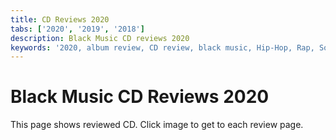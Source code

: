 ```yaml
---
title: CD Reviews 2020
tabs: ['2020', '2019', '2018']
description: Black Music CD reviews 2020
keywords: '2020, album review, CD review, black music, Hip-Hop, Rap, Soul, R&B'
---
```



# Black Music CD Reviews 2020

<PageDescription>
This page shows reviewed CD. Click image to get to each review page.
</PageDescription>

<Row>
<Column colMd={3} colLg={3} noGutterMdLeft>
<Review1 />
</Column>
<Column colMd={3} colLg={3} noGutterMdLeft>
<Review2 /> 
</Column>
<Column colMd={3} colLg={3} noGutterMdLeft>
<Review3 /> 
</Column>
<Column colMd={3} colLg={3} noGutterMdLeft>
<Review4 /> 
</Column>
</Row>

<Row>
<Column colMd={3} colLg={3} noGutterMdLeft>
<Review5 />
</Column>
<Column colMd={3} colLg={3} noGutterMdLeft>
<Review6 />
</Column>
</Row>